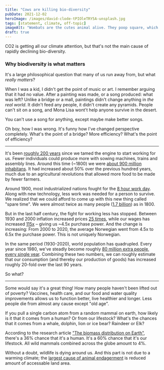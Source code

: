 ```yaml
---
title: "Cows are killing bio-diversity"
pubDate: 2021-12-02
heroImage: /images/david-clode-tPIOleTRY5A-unsplash.jpg
tags: [statement, climate, off-topic]
imageAlt: "Wombats are the cutes animal alive. They poop square, which they use to mark own territory. But humans have flags and bulldozers, which easily win over poop. Photo by @davidclode on Unsplash"
draft: true
---
```


CO2 is getting all our climate attention, but that's not the main cause of rapidly declining bio-diversity.

### Why biodiversity is what matters

It's a large philosophical question that many of us run away from, but what _really matters_?

When I was a kid, I didn't get the point of music or art. I remember arguing that it had no
value. After a painting was made, or a song produced: what was left? Unlike a bridge or a mall, paintings
didn't change anything in _the real world_. It didn't feed any people, it didn't create any pyramids.
People can't sit on a song, and Mona Lisa wont't help anyone survive in the desert.

You can't use a song for anything, except maybe make better songs.

Oh boy, how I was wrong. It's funny how I've changed perspective completely. What's the point of a bridge?
More efficiency? What's the point of efficiency?

---

It's been [roughly 200 years](https://en.wikipedia.org/wiki/Industrial_Revolution) since we tamed the engine to
start working for us. Fewer individuals could produce more with sowing machines, trains and assembly lines.
Around this time (~1800) we were [about 900 million inhabitans](https://en.wikipedia.org/wiki/Estimates_of_historical_world_population#Before_1950).
It had increased about 50% over the previous hundred years, much due to an agricultural revolutions that allowed more food to be made by fewer farmers.

Around 1900, most industrialized nations fought for the [8 hour work day](https://en.wikipedia.org/wiki/Eight-hour_day).
Along with new technology, less work was needed for a person to survive. We realized that we could afford to come up with this new thing called "spare time".
We were almost twice as many people ([1.7 billion](https://en.wikipedia.org/wiki/Estimates_of_historical_world_population#Before_1950)) as in 1800.

But in the last half century, the fight for working less has stopped.
Between 1930 and 2000 inflation increased prices [25 times](https://www.ssb.no/priser-og-prisindekser/konsumpriser/statistikk/konsumprisindeksen),
while our wages has increased [115x](https://www.ssb.no/a/histstat/aarbok/ht-0901-lonn.html)  – giving us ~4.5x purchase power.
And the change is increasing: From 2000 to 2020, the average Norwegian went from 4.5x to 6.5x the purchase power. This is not uniquely Norwegian.

In the same period (1930-2020), world population has quadrupled. Every year since 1980, we've steadly become roughly [80 million extra people, every single year](https://www.worldometers.info/world-population/).
Combining these two numbers, we can roughly estimate that our consumption (and thereby our production of goods) has increased roughly 20-fold over the last 90 years.

So what?

---

Some would say it's a great thing! How many people haven't been lifted out of poverty? Vaccines, health care, and our food and water quality
improvements allows us to function better, live healthier and longer. Less people die from almost any cause except "old age".

If you pull a single carbon atom from a random mammal on earth, how likely is it that it comes from a human? Or from our lifestock?
What's the chances that it comes from a whale, dolphin, lion or ice bear? Raindeer or Elk?

According to the research article ["The biomass distribution on Earth"](https://www.pnas.org/content/115/25/6506), there's a 36% chance that it's a human.
It's a 60% chance that it's our lifestock. All wild mammals combined across the globe amount to 4%.

Without a doubt, wildlife is dying around us. And this part is not due to a warming climate; the [largest cause of animal endagerment]() is reduced amount of accessable land area.







